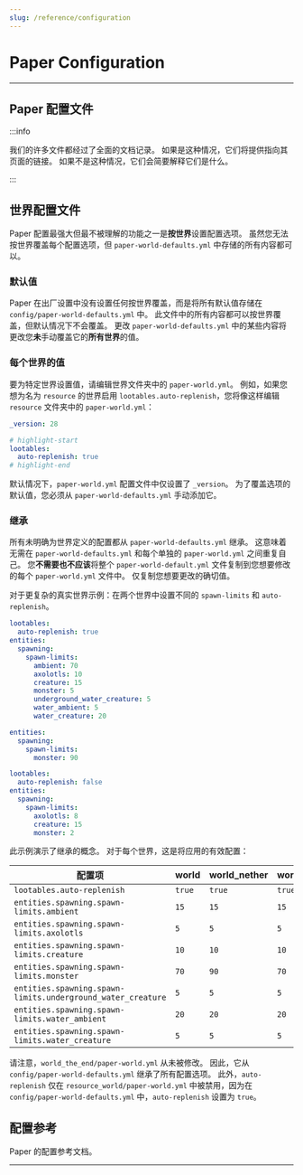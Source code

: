 ```yaml
---
slug: /reference/configuration
---
```


# Paper Configuration


---

## Paper 配置文件

:::info

我们的许多文件都经过了全面的文档记录。 如果是这种情况，它们将提供指向其页面的链接。 如果不是这种情况，它们会简要解释它们是什么。

:::

<ConfigurationStructureDiagram/>

## 世界配置文件

Paper 配置最强大但最不被理解的功能之一是**按世界**设置配置选项。 虽然您无法按世界覆盖每个配置选项，但 `paper-world-defaults.yml` 中存储的所有内容都可以。

### 默认值

Paper 在出厂设置中没有设置任何按世界覆盖，而是将所有默认值存储在 `config/paper-world-defaults.yml` 中。 此文件中的所有内容都可以按世界覆盖，但默认情况下不会覆盖。 更改 `paper-world-defaults.yml` 中的某些内容将更改您**未**手动覆盖它的**所有世界**的值。

### 每个世界的值

要为特定世界设置值，请编辑世界文件夹中的 `paper-world.yml`。 例如，如果您想为名为 `resource` 的世界启用 `lootables.auto-replenish`，您将像这样编辑 `resource` 文件夹中的 `paper-world.yml`：

```yaml title=resource/paper-world.yml
_version: 28

# highlight-start
lootables:
  auto-replenish: true
# highlight-end
```

默认情况下，`paper-world.yml` 配置文件中仅设置了 `_version`。 为了覆盖选项的默认值，您必须从 `paper-world-defaults.yml` 手动添加它。

### 继承

所有未明确为世界定义的配置都从 `paper-world-defaults.yml` 继承。 这意味着无需在 `paper-world-defaults.yml` 和每个单独的 `paper-world.yml` 之间重复自己。 您**不需要也不应该**将整个 `paper-world-default.yml` 文件复制到您想要修改的每个 `paper-world.yml` 文件中。 仅复制您想要更改的确切值。

对于更复杂的真实世界示例：在两个世界中设置不同的 `spawn-limits` 和 `auto-replenish`。

```yaml title="paper-world-defaults.yml"
lootables:
  auto-replenish: true
entities:
  spawning:
    spawn-limits:
      ambient: 70
      axolotls: 10
      creature: 15
      monster: 5
      underground_water_creature: 5
      water_ambient: 5
      water_creature: 20
```

```yaml title="world_nether/paper-world.yml"
entities:
  spawning:
    spawn-limits:
      monster: 90
```

```yaml title="resource_world/paper-world.yml"
lootables:
  auto-replenish: false
entities:
  spawning:
    spawn-limits:
      axolotls: 8
      creature: 15
      monster: 2
```

此示例演示了继承的概念。 对于每个世界，这是将应用的有效配置：

| 配置项                                                     | world  | world_nether | world_the_end | resource_world |
| ------------------------------------------------------------ | ------ | ------------ | ------------- | -------------- |
| `lootables.auto-replenish`                                 | `true` | `true`       | `true`        | `false`        |
| `entities.spawning.spawn-limits.ambient`                   | `15`   | `15`         | `15`          | `15`           |
| `entities.spawning.spawn-limits.axolotls`                  | `5`    | `5`          | `5`           | `8`            |
| `entities.spawning.spawn-limits.creature`                  | `10`   | `10`         | `10`          | `15`           |
| `entities.spawning.spawn-limits.monster`                   | `70`   | `90`         | `70`          | `2`            |
| `entities.spawning.spawn-limits.underground_water_creature` | `5`    | `5`          | `5`           | `5`            |
| `entities.spawning.spawn-limits.water_ambient`             | `20`   | `20`         | `20`          | `20`           |
| `entities.spawning.spawn-limits.water_creature`            | `5`    | `5`          | `5`           | `5`            |

请注意，`world_the_end/paper-world.yml` 从未被修改。 因此，它从 `config/paper-world-defaults.yml` 继承了所有配置选项。 此外，`auto-replenish` 仅在 `resource_world/paper-world.yml` 中被禁用，因为在 `config/paper-world-defaults.yml` 中，`auto-replenish` 设置为 `true`。

## 配置参考

Paper 的配置参考文档。

---

<DocCardList items={useCurrentSidebarCategory().items} />